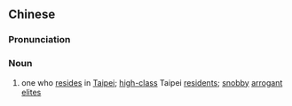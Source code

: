 {{also|天龙人}}
==Chinese==
{{zh-forms|s=天龙人|type=21|lit=heaven dragon folk}}
{{wikipedia|lang=zh}}

===Pronunciation===
{{zh-pron
|m=tiānlóngrén
|cat=n
}}

===Noun===
{{zh-noun}}

# {{lb|zh|Taiwan|Internet|slang|ironic}} one who [[reside]]s in [[Taipei]]; [[high-class]] Taipei [[resident]]s; [[snobby]] [[arrogant]] [[elites]]